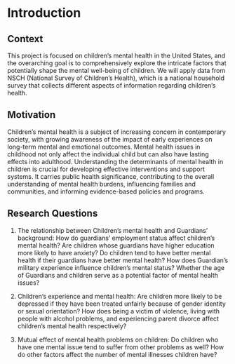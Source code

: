 # Introduction

## Context

This project is focused on children's mental health in the United States, and the overarching goal is to comprehensively explore the intricate factors that potentially shape the mental well-being of children. We will apply data from NSCH (National Survey of Children's Health), which is a national household survey that collects different aspects of information regarding children's health.

## Motivation

Children's mental health is a subject of increasing concern in contemporary society, with growing awareness of the impact of early experiences on long-term mental and emotional outcomes. Mental health issues in childhood not only affect the individual child but can also have lasting effects into adulthood. Understanding the determinants of mental health in children is crucial for developing effective interventions and support systems. It carries public health significance, contributing to the overall understanding of mental health burdens, influencing families and communities, and informing evidence-based policies and programs.

## Research Questions

1.  The relationship between Children's mental health and Guardians' background: How do guardians' employment status affect children's mental health? Are children whose guardians have higher education more likely to have anxiety? Do children tend to have better mental health if their guardians have better mental health? How does Guardian's military experience influence children's mental status? Whether the age of Guardians and children serve as a potential factor of mental health issues?

2.  Children's experience and mental health: Are children more likely to be depressed if they have been treated unfairly because of gender identity or sexual orientation? How does being a victim of violence, living with people with alcohol problems, and experiencing parent divorce affect children's mental health respectively?

3.  Mutual effect of mental health problems on children: Do children who have one mental issue tend to suffer from other problems as well? How do other factors affect the number of mental illnesses children have?
